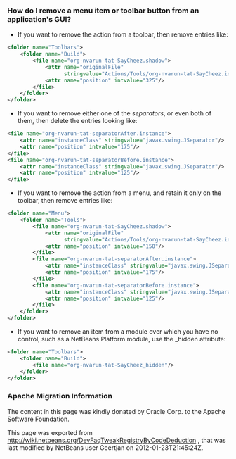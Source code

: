 <!--

    Licensed to the Apache Software Foundation (ASF) under one
    or more contributor license agreements.  See the NOTICE file
    distributed with this work for additional information
    regarding copyright ownership.  The ASF licenses this file
    to you under the Apache License, Version 2.0 (the
    "License"); you may not use this file except in compliance
    with the License.  You may obtain a copy of the License at

      http://www.apache.org/licenses/LICENSE-2.0

    Unless required by applicable law or agreed to in writing,
    software distributed under the License is distributed on an
    "AS IS" BASIS, WITHOUT WARRANTIES OR CONDITIONS OF ANY
    KIND, either express or implied.  See the License for the
    specific language governing permissions and limitations
    under the License.

-->

===How do I remove a menu item or toolbar button from an application's GUI?===

* If you want to remove the action from a toolbar, then remove entries like:
<source lang="xml">
<folder name="Toolbars">
    <folder name="Build">
        <file name="org-nvarun-tat-SayCheez.shadow">
            <attr name="originalFile"
                  stringvalue="Actions/Tools/org-nvarun-tat-SayCheez.instance"/>
            <attr name="position" intvalue="325"/>
        </file>
    </folder>
</folder>
</source>

* If you want to remove either one of the ''separators'', or even both of them, then delete the entries looking like:
<source lang="xml">
<file name="org-nvarun-tat-separatorAfter.instance">
    <attr name="instanceClass" stringvalue="javax.swing.JSeparator"/>
    <attr name="position" intvalue="175"/>
</file>
<file name="org-nvarun-tat-separatorBefore.instance">
    <attr name="instanceClass" stringvalue="javax.swing.JSeparator"/>
    <attr name="position" intvalue="125"/>
</file>
</source>

* If you want to remove the action from a menu, and retain it only on the toolbar, then remove entries like:
<source lang="xml">
<folder name="Menu">
    <folder name="Tools">
        <file name="org-nvarun-tat-SayCheez.shadow">
            <attr name="originalFile"
                  stringvalue="Actions/Tools/org-nvarun-tat-SayCheez.instance"/>
            <attr name="position" intvalue="150"/>
        </file>
        <file name="org-nvarun-tat-separatorAfter.instance">
            <attr name="instanceClass" stringvalue="javax.swing.JSeparator"/>
            <attr name="position" intvalue="175"/>
        </file>
        <file name="org-nvarun-tat-separatorBefore.instance">
            <attr name="instanceClass" stringvalue="javax.swing.JSeparator"/>
            <attr name="position" intvalue="125"/>
        </file>
    </folder>
</folder>
</source>

* If you want to remove an item from a module over which you have no control, such as a NetBeans Platform module, use the _hidden attribute:
<source lang="xml">
<folder name="Toolbars">
    <folder name="Build">
        <file name="org-nvarun-tat-SayCheez_hidden"/>
    </folder>
</folder>
</source>

===Apache Migration Information===

The content in this page was kindly donated by Oracle Corp. to the
Apache Software Foundation.

This page was exported from http://wiki.netbeans.org/DevFaqTweakRegistryByCodeDeduction , 
that was last modified by NetBeans user Geertjan 
on 2012-01-23T21:45:24Z.

